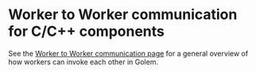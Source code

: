 
# Worker to Worker communication for C/C++ components

See the [Worker to Worker communication page](/docs/concepts/worker-to-worker-communication.mdx) for a general overview of how workers can invoke each other in Golem.
